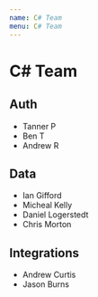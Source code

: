 ```yaml
---
name: C# Team
menu: C# Team
---
```


# C# Team

## Auth
* Tanner P
* Ben T
* Andrew R

## Data
* Ian Gifford
* Micheal Kelly
* Daniel Logerstedt
* Chris Morton

## Integrations
* Andrew Curtis
* Jason Burns
